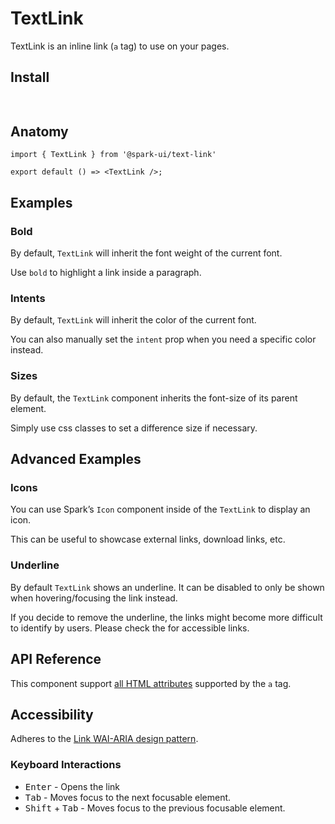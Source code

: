 


<Meta of={stories} />

# TextLink

TextLink is an inline link (`a` tag) to use on your pages.

<Canvas of={stories.Default} />

## Install

```sh
npm install @spark-ui/text-link
```

## Anatomy

```tsx
import { TextLink } from '@spark-ui/text-link'

export default () => <TextLink />;
```

## Examples

### Bold

By default, `TextLink` will inherit the font weight of the current font.

Use `bold` to highlight a link inside a paragraph.

<Canvas of={stories.Bold} />

### Intents

By default, `TextLink` will inherit the color of the current font.

<Canvas of={stories.CurrentIntent} />

You can also manually set the `intent` prop when you need a specific color instead.

<Canvas of={stories.Intents} />

### Sizes

By default, the `TextLink` component inherits the font-size of its parent element.

Simply use css classes to set a difference size if necessary.

<Canvas of={stories.Sizes} />

## Advanced Examples

### Icons

You can use Spark’s `Icon` component inside of the `TextLink` to display an icon.

This can be useful to showcase external links, download links, etc.

<Canvas of={stories.Icons} />

### Underline

By default `TextLink` shows an underline. It can be disabled to only be shown when hovering/focusing the link instead.

<Callout kind="warning">
  <span>
    If you decide to remove the underline, the links might become more difficult to identify by
    users.
  </span>
  <span>
    <span>Please check the </span>
    <TextLink
      href="https://www.w3.org/WAI/WCAG22/Techniques/failures/F73"
      children="official WCAG requirements"
    />
    <span> for accessible links.</span>
  </span>
</Callout>

<Canvas of={stories.Underline} />

## API Reference

This component support [all HTML attributes](https://developer.mozilla.org/en-US/docs/Web/HTML/Element/a#attributes) supported by the `a` tag.

<ArgTypes of={TextLink} />

## Accessibility

<A11yReport of="text-link" />

Adheres to the [Link WAI-ARIA design pattern](https://www.w3.org/WAI/ARIA/apg/patterns/link/).

### Keyboard Interactions

- <Kbd>Enter</Kbd> - Opens the link
- <Kbd>Tab</Kbd> - Moves focus to the next focusable element.
- <Kbd>Shift</Kbd> + <Kbd>Tab</Kbd> - Moves focus to the previous focusable element.
